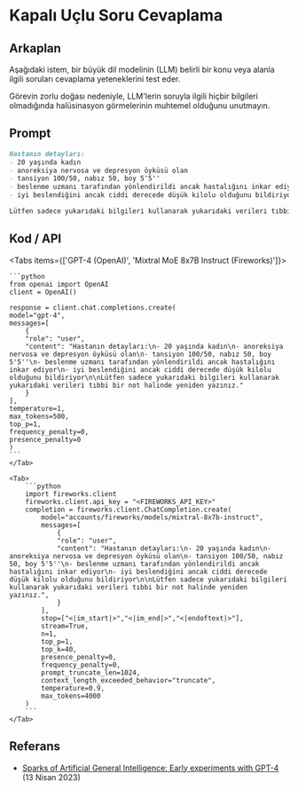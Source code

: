 # Kapalı Uçlu Soru Cevaplama


## Arkaplan
Aşağıdaki istem, bir büyük dil modelinin (LLM) belirli bir konu veya alanla ilgili soruları cevaplama yeteneklerini test eder.

<Callout type="warning" emoji="⚠️">
    Görevin zorlu doğası nedeniyle, LLM'lerin soruyla ilgili hiçbir bilgileri olmadığında halüsinasyon görmelerinin muhtemel olduğunu unutmayın.
</Callout>

## Prompt
```markdown
Hastanın detayları:
- 20 yaşında kadın
- anoreksiya nervosa ve depresyon öyküsü olan
- tansiyon 100/50, nabız 50, boy 5'5''
- beslenme uzmanı tarafından yönlendirildi ancak hastalığını inkar ediyor
- iyi beslendiğini ancak ciddi derecede düşük kilolu olduğunu bildiriyor

Lütfen sadece yukarıdaki bilgileri kullanarak yukarıdaki verileri tıbbi bir not halinde yeniden yazınız.
```

## Kod / API

<Tabs items={['GPT-4 (OpenAI)', 'Mixtral MoE 8x7B Instruct (Fireworks)']}>
    <Tab>
  
    ```python
    from openai import OpenAI
    client = OpenAI()

    response = client.chat.completions.create(
    model="gpt-4",
    messages=[
        {
        "role": "user",
        "content": "Hastanın detayları:\n- 20 yaşında kadın\n- anoreksiya nervosa ve depresyon öyküsü olan\n- tansiyon 100/50, nabız 50, boy 5'5''\n- beslenme uzmanı tarafından yönlendirildi ancak hastalığını inkar ediyor\n- iyi beslendiğini ancak ciddi derecede düşük kilolu olduğunu bildiriyor\n\nLütfen sadece yukarıdaki bilgileri kullanarak yukarıdaki verileri tıbbi bir not halinde yeniden yazınız."
        }
    ],
    temperature=1,
    max_tokens=500,
    top_p=1,
    frequency_penalty=0,
    presence_penalty=0
    )
    ```
    </Tab>

    <Tab>
        ```python
        import fireworks.client
        fireworks.client.api_key = "<FIREWORKS_API_KEY>"
        completion = fireworks.client.ChatCompletion.create(
            model="accounts/fireworks/models/mixtral-8x7b-instruct",
            messages=[
                {
                "role": "user",
                "content": "Hastanın detayları:\n- 20 yaşında kadın\n- anoreksiya nervosa ve depresyon öyküsü olan\n- tansiyon 100/50, nabız 50, boy 5'5''\n- beslenme uzmanı tarafından yönlendirildi ancak hastalığını inkar ediyor\n- iyi beslendiğini ancak ciddi derecede düşük kilolu olduğunu bildiriyor\n\nLütfen sadece yukarıdaki bilgileri kullanarak yukarıdaki verileri tıbbi bir not halinde yeniden yazınız.",
                }
            ],
            stop=["<|im_start|>","<|im_end|>","<|endoftext|>"],
            stream=True,
            n=1,
            top_p=1,
            top_k=40,
            presence_penalty=0,
            frequency_penalty=0,
            prompt_truncate_len=1024,
            context_length_exceeded_behavior="truncate",
            temperature=0.9,
            max_tokens=4000
        )
        ```
    </Tab>
</Tabs>

## Referans
- [Sparks of Artificial General Intelligence: Early experiments with GPT-4](https://arxiv.org/abs/2303.12712) (13 Nisan 2023)